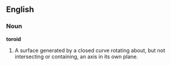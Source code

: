 ==English==

===Noun===

'''toroid'''

#A surface generated by a closed curve rotating about, but not intersecting or containing, an axis in its own plane.